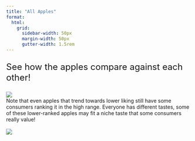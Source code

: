 ```yaml
---
title: "All Apples"
format:
  html: 
    grid:
      sidebar-width: 50px
      margin-width: 50px
      gutter-width: 1.5rem
---
```


:::{style="font-size: x-large;"}
See how the apples compare against each other!
:::

![](overallall.svg)
<br>
Note that even apples that trend towards lower liking still have some consumers ranking it in the high range. Everyone has different tastes, some of these lower-ranked apples may fit a niche taste that some consumers really value!
<br> <br>
![](overalltraits.svg)

<br>



